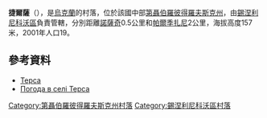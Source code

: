 {{coord|48|8|55|N|35|41|15|E|scale:30000_region:UA|display=title}}

'''捷爾薩'''（{{lang-uk|Терса}}），是[[烏克蘭|烏克蘭]]的村落，位於該國中部[[第聶伯羅彼得羅夫斯克州|第聶伯羅彼得羅夫斯克州]]，由[[錫涅利尼科沃區|錫涅利尼科沃區]]負責管轄，分別距離[[諾薩奇|諾薩奇]]0.5公里和[[帕爾季扎尼_(錫涅利尼科沃區)|帕爾季扎尼]]2公里，海拔高度157米，2001年人口19。

==參考資料==
*[http://gska2.rada.gov.ua/pls/z7502/A005?rdat1=06.12.2007&rf7571=6341 Терса]{{dead link|date=2018年3月 |bot=InternetArchiveBot |fix-attempted=yes }}
* [http://weather.in.ua/ua/dnepropetrovskaja/26061 Погода в селі Терса] {{Wayback|url=http://weather.in.ua/ua/dnepropetrovskaja/26061 |date=20160607083747 }}

{{DEFAULTSORT:Терса}}
[[Category:第聶伯羅彼得羅夫斯克州村落|Category:第聶伯羅彼得羅夫斯克州村落]]
[[Category:錫涅利尼科沃區村落|Category:錫涅利尼科沃區村落]]


{{Dnipropetrovsk-geo-stub}}